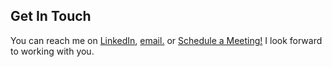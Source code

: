 ## Get In Touch

You can reach me on [LinkedIn](https://www.linkedin.com/in/caleb-r/), [email.](mailto:earthctzn1@gmail.com) or [Schedule a Meeting!](https://calendly.com/caleb-a) I look forward to working with you.
